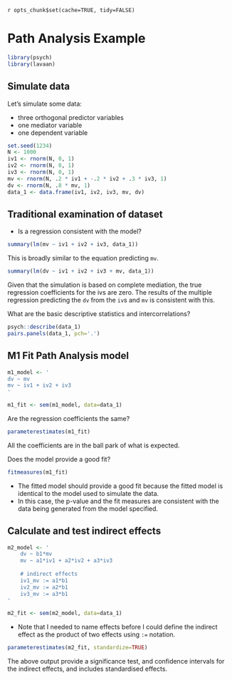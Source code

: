 `r opts_chunk$set(cache=TRUE, tidy=FALSE)`

# Path Analysis Example
```r
library(psych)
library(lavaan)

```


## Simulate data
Let's simulate some data:

* three orthogonal predictor variables
* one mediator variable
* one dependent variable

```r
set.seed(1234)
N <- 1000
iv1 <- rnorm(N, 0, 1)
iv2 <- rnorm(N, 0, 1)
iv3 <- rnorm(N, 0, 1)
mv <- rnorm(N, .2 * iv1 + -.2 * iv2 + .3 * iv3, 1)
dv <- rnorm(N, .8 * mv, 1)
data_1 <- data.frame(iv1, iv2, iv3, mv, dv)
```

## Traditional examination of dataset
* Is a regression consistent with the model?

```r
summary(lm(mv ~ iv1 + iv2 + iv3, data_1))
```

This is broadly similar to the equation predicting `mv`.

```r
summary(lm(dv ~ iv1 + iv2 + iv3 + mv, data_1))
```
Given that the simulation is based on complete mediation, the true regression coefficients for the ivs are zero. The results of the multiple regression predicting the `dv` from the `iv`s and `mv` is consistent with this.

What are the basic descriptive statistics and intercorrelations?

```r
psych::describe(data_1)
pairs.panels(data_1, pch='.')
```


## M1 Fit Path Analysis model

```r
m1_model <- '
dv ~ mv
mv ~ iv1 + iv2 + iv3
'

m1_fit <- sem(m1_model, data=data_1)
```

Are the regression coefficients the same?

```r
parameterestimates(m1_fit)
```

All the coefficients are in the ball park of what is expected.

Does the model provide a good fit?
```r
fitmeasures(m1_fit)
```

* The fitted model should provide a good fit because the fitted model is identical to the model used to simulate the data.
* In this case, the p-value and the fit measures are consistent with the data being generated from the model specified.


## Calculate and test indirect effects
```r
m2_model <- '
    dv ~ b1*mv
    mv ~ a1*iv1 + a2*iv2 + a3*iv3
    
    # indirect effects
    iv1_mv := a1*b1
    iv2_mv := a2*b1
    iv3_mv := a3*b1
'

m2_fit <- sem(m2_model, data=data_1)
```

* Note that I needed to name effects before I could define the indirect effect as the product of two effects using `:=` notation.


```r
parameterestimates(m2_fit, standardize=TRUE)

```

The above output provide a significance test, and confidence intervals for the indirect effects, and includes standardised effects.




